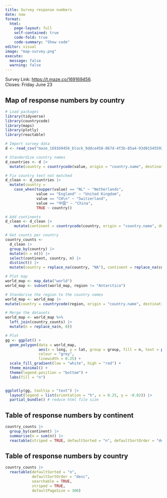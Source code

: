 ```yaml
---
title: Survey response numbers 
date: now
format: 
  html:
    page-layout: full
    self-contained: true
    code-fold: true
    code-summary: "Show code"
editor: visual
image: "map-survey.png"
execute:
  message: false
  warning: false
---
```


Survey Link: <https://t.maze.co/169169456>.\
Closes: Friday June 23

## Map of response numbers by country

```r
# Load packages
library(tidyverse)
library(countrycode)
library(maps)
library(plotly)
library(reactable)

# Import survey data
d <- read_csv("maze_169169456_block_9ddce458-867d-4f3b-85a4-93d015455926_sessions.csv")

# Standardise country names
d_countries <- d |> 
  mutate(country = countrycode(value, origin = "country.name", destination = "country.name", origin_regex = TRUE)) 

# Fix country text not matched
d_clean <- d_countries |> 
  mutate(country = 
    case_when(toupper(value) == "NL" ~ "Netherlands",
              value == "England" ~ "United Kingdom",
              value == "CH\n" ~ "Switzerland",
              value == "中国" ~ "China",
              TRUE ~ country))

# Add continents
d_clean <- d_clean |> 
    mutate(continent = countrycode(country, origin = "country.name", destination = "continent"))

# Get counts per country
country_counts <- 
  d_clean |> 
  group_by(country) |>
  mutate(n = n()) |>
  select(continent, country, n) |>
  distinct() |>
  mutate(country = replace_na(country, "NA"), continent = replace_na(continent, "NA")) # some countries can't match (asad, 1) so show as NA

# Plot map
world_map <- map_data("world")
world_map <- subset(world_map, region != "Antarctica")

# Standarise the region to the country names 
world_map <- world_map |>
mutate(country = countrycode(region, origin = "country.name", destination = "country.name", origin_regex = TRUE))

# Merge the datasets
world_map <- world_map %>%
  left_join(country_counts) |>
  mutate(n = replace_na(n, 0))

# Plot
gg <- ggplot() +
  geom_polygon(data = world_map, 
               aes(x = long, y = lat, group = group, fill = n, text = paste(country, n, sep = "\n")), 
               colour = "grey", 
               linewidth = 0.25) +
  scale_fill_gradient(low = "white", high = "red") + 
  theme_minimal() +
  theme(legend.position = "bottom") +
  labs(fill = "n") 


ggplotly(gg, tooltip = "text") |> 
  layout(legend = list(orientation = "h", x = 0.25, y = -0.02)) |>
  partial_bundle() # reduce html file size
```

## Table of response numbers by continent

```r
country_counts |> 
  group_by(continent) |>
  summarise(n = sum(n)) |>
  reactable(striped = TRUE, defaultSorted = "n", defaultSortOrder = "desc")
```

## Table of response numbers by country

```r
country_counts |>
  reactable(defaultSorted = "n", 
            defaultSortOrder = "desc", 
            searchable = TRUE, 
            striped = TRUE, 
            defaultPageSize = 300)
```
